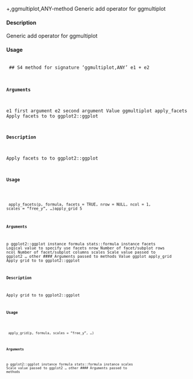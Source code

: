 +,ggmultiplot,ANY-method
Generic add operator for ggmultiplot

#### Description 
 
Generic add operator for ggmultiplot

#### Usage 
 <pre><code>
## S4 method for signature 'ggmultiplot,ANY'
e1 + e2

#### Arguments 
 
e1 first argument
e2 second argument
Value
ggmultiplot
apply_facets
Apply facets to to ggplot2::ggplot

#### Description 
 
Apply facets to to ggplot2::ggplot

#### Usage 
 <pre><code>
apply_facets(p, formula, facets = TRUE, nrow = NULL, ncol = 1,
scales = "free_y", ...)apply_grid
5

#### Arguments 
 
p ggplot2::ggplot instance
formula stats::formula instance
facets Logical value to specify use facets
nrow Number of facet/subplot rows
ncol Number of facet/subplot columns
scales Scale value passed to ggplot2
... other 
#### Arguments 
  passed to methods
Value
ggplot
apply_grid
Apply grid to to ggplot2::ggplot

#### Description 
 
Apply grid to to ggplot2::ggplot

#### Usage 
 <pre><code>
apply_grid(p, formula, scales = "free_y", ...)

#### Arguments 
 
p ggplot2::ggplot instance
formula stats::formula instance
scales Scale value passed to ggplot2
... other 
#### Arguments 
  passed to methods
